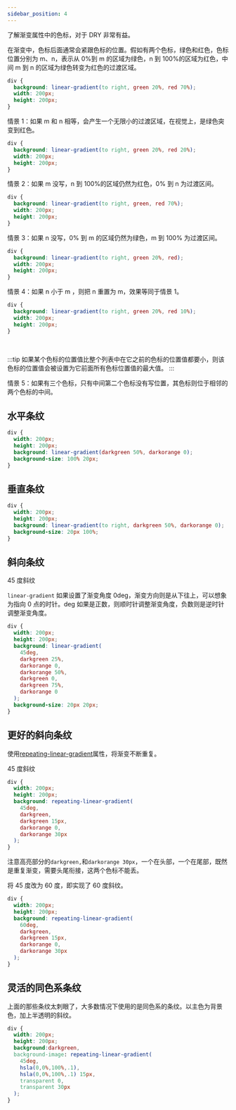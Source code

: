 ```yaml
---
sidebar_position: 4
---
```


了解渐变属性中的色标，对于 DRY 非常有益。

在渐变中，色标后面通常会紧跟色标的位置。假如有两个色标，绿色和红色，色标位置分别为 m、n，表示从 0%到 m 的区域为绿色，n 到 100%的区域为红色，中间 m 到 n 的区域为绿色转变为红色的过渡区域。

```css
div {
  background: linear-gradient(to right, green 20%, red 70%);
  width: 200px;
  height: 200px;
}
```

<div
  style={{
    background: "linear-gradient(to right, green 20%, red 70%)",
    width: 200,
    height: 200,
  }}
></div>

情景 1：如果 m 和 n 相等，会产生一个无限小的过渡区域，在视觉上，是绿色突变到红色。

```css
div {
  background: linear-gradient(to right, green 20%, red 20%);
  width: 200px;
  height: 200px;
}
```

<div
  style={{
    background: "linear-gradient(to right, green 20%, red 20%)",
    width: 200,
    height: 200,
  }}
></div>

情景 2：如果 m 没写，n 到 100%的区域仍然为红色，0% 到 n 为过渡区间。

```css
div {
  background: linear-gradient(to right, green, red 70%);
  width: 200px;
  height: 200px;
}
```

<div
  style={{
    background: "linear-gradient(to right, green, red 70%)",
    width: 200,
    height: 200,
  }}
></div>

情景 3：如果 n 没写，0% 到 m 的区域仍然为绿色，m 到 100% 为过渡区间。

```css
div {
  background: linear-gradient(to right, green 20%, red);
  width: 200px;
  height: 200px;
}
```

<div
  style={{
    background: "linear-gradient(to right, green 20%, red)",
    width: 200,
    height: 200,
  }}
></div>

情景 4：如果 n 小于 m ，则把 n 重置为 m，效果等同于情景 1。

```css
div {
  background: linear-gradient(to right, green 20%, red 10%);
  width: 200px;
  height: 200px;
}
```

<div
  style={{
    background: "linear-gradient(to right, green 20%, red 10%)",
    width: 200,
    height: 200,
  }}
></div>

<br />

:::tip
如果某个色标的位置值比整个列表中在它之前的色标的位置值都要小，则该色标的位置值会被设置为它前面所有色标位置值的最大值。
:::

情景 5：如果有三个色标，只有中间第二个色标没有写位置，其色标则位于相邻的两个色标的中间。

## 水平条纹

```css
div {
  width: 200px;
  height: 200px;
  background: linear-gradient(darkgreen 50%, darkorange 0);
  background-size: 100% 20px;
}
```

<div
  style={{
    width: 200,
    height: 200,
    background: "linear-gradient(darkgreen 50%, darkorange 0)",
    backgroundSize: "100% 20px",
  }}
></div>

## 垂直条纹

```css
div {
  width: 200px;
  height: 200px;
  background: linear-gradient(to right, darkgreen 50%, darkorange 0);
  background-size: 20px 100%;
}
```

<div
  style={{
    width: 200,
    height: 200,
    background: "linear-gradient(to right, darkgreen 50%, darkorange 0)",
    backgroundSize: "20px 100%",
  }}
></div>

## 斜向条纹

45 度斜纹

`linear-gradient` 如果设置了渐变角度 0deg，渐变方向则是从下往上，可以想象为指向 0 点的时针。deg 如果是正数，则顺时针调整渐变角度，负数则是逆时针调整渐变角度。

```css
div {
  width: 200px;
  height: 200px;
  background: linear-gradient(
    45deg,
    darkgreen 25%,
    darkorange 0,
    darkorange 50%,
    darkgreen 0,
    darkgreen 75%,
    darkorange 0
  );
  background-size: 20px 20px;
}
```

<div
  style={{
    width: 200,
    height: 200,
    background:
      "linear-gradient(45deg, darkgreen 25%, darkorange 0,darkorange 50%, darkgreen 0,darkgreen 75%,darkorange 0)",
    backgroundSize: "20px 20px",
  }}
></div>

## 更好的斜向条纹

使用[repeating-linear-gradient](https://developer.mozilla.org/en-US/docs/Web/CSS/gradient/repeating-linear-gradient)属性，将渐变不断重复。

45 度斜纹

```css {6,9}
div {
  width: 200px;
  height: 200px;
  background: repeating-linear-gradient(
    45deg,
    darkgreen,
    darkgreen 15px,
    darkorange 0,
    darkorange 30px
  );
}
```

<div
  style={{
    width: 200,
    height: 200,
    background:
      "repeating-linear-gradient(45deg,darkgreen, darkgreen 15px, darkorange 0, darkorange 30px)",
  }}
></div>

注意高亮部分的`darkgreen,`和`darkorange 30px`，一个在头部，一个在尾部，既然是重复渐变，需要头尾衔接，这两个色标不能丢。

将 45 度改为 60 度，即实现了 60 度斜纹。

```css {5}
div {
  width: 200px;
  height: 200px;
  background: repeating-linear-gradient(
    60deg,
    darkgreen,
    darkgreen 15px,
    darkorange 0,
    darkorange 30px
  );
}
```

<div
  style={{
    width: 200,
    height: 200,
    background:
      "repeating-linear-gradient(60deg,darkgreen, darkgreen 15px, darkorange 0, darkorange 30px)",
  }}
></div>

## 灵活的同色系条纹

上面的那些条纹太刺眼了，大多数情况下使用的是同色系的条纹。以主色为背景色，加上半透明的斜纹。

```css
div {
  width: 200px;
  height: 200px;
  background:darkgreen,
  background-image: repeating-linear-gradient(
    45deg,
    hsla(0,0%,100%,.1),
    hsla(0,0%,100%,.1) 15px,
    transparent 0,
    transparent 30px
  );
}
```

<div
  style={{
    width: 200,
    height: 200,
    background: "darkgreen",
    backgroundImage:
      "repeating-linear-gradient(45deg, hsla(0,0%,100%,.1), hsla(0,0%,100%,.1) 15px, transparent 0, transparent 30px)",
  }}
></div>
